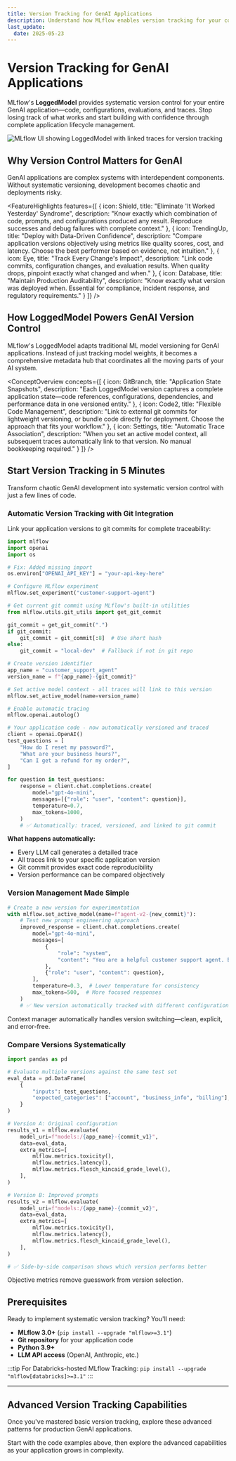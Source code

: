 ```yaml
---
title: Version Tracking for GenAI Applications
description: Understand how MLflow enables version tracking for your complete GenAI applications using LoggedModels, linking code, configurations, evaluations, and traces.
last_update:
  date: 2025-05-23
---
```



# Version Tracking for GenAI Applications

MLflow's **<APILink fn="mlflow.entities.LoggedModel">LoggedModel</APILink>** provides systematic version control for your entire GenAI application—code, configurations, evaluations, and traces. Stop losing track of what works and start building with confidence through complete application lifecycle management.

<div style={{margin: '2rem 0', textAlign: 'center'}}>
  <img
    src="/images/mlflow-3/genai/logged_model_autolog_traces.png"
    alt="MLflow UI showing LoggedModel with linked traces for version tracking"
    style={{maxWidth: '100%', borderRadius: '8px', boxShadow: '0 4px 12px rgba(0, 0, 0, 0.15)'}}
  />
</div>

## Why Version Control Matters for GenAI

GenAI applications are complex systems with interdependent components. Without systematic versioning, development becomes chaotic and deployments risky.

<FeatureHighlights features={[
  {
    icon: Shield,
    title: "Eliminate 'It Worked Yesterday' Syndrome",
    description: "Know exactly which combination of code, prompts, and configurations produced any result. Reproduce successes and debug failures with complete context."
  },
  {
    icon: TrendingUp,
    title: "Deploy with Data-Driven Confidence",
    description: "Compare application versions objectively using metrics like quality scores, cost, and latency. Choose the best performer based on evidence, not intuition."
  },
  {
    icon: Eye,
    title: "Track Every Change's Impact",
    description: "Link code commits, configuration changes, and evaluation results. When quality drops, pinpoint exactly what changed and when."
  },
  {
    icon: Database,
    title: "Maintain Production Auditability",
    description: "Know exactly what version was deployed when. Essential for compliance, incident response, and regulatory requirements."
  }
]} />

## How LoggedModel Powers GenAI Version Control

MLflow's LoggedModel adapts traditional ML model versioning for GenAI applications. Instead of just tracking model weights, it becomes a comprehensive metadata hub that coordinates all the moving parts of your AI system.

<ConceptOverview concepts={[
  {
    icon: GitBranch,
    title: "Application State Snapshots",
    description: "Each LoggedModel version captures a complete application state—code references, configurations, dependencies, and performance data in one versioned entity."
  },
  {
    icon: Code2,
    title: "Flexible Code Management",
    description: "Link to external git commits for lightweight versioning, or bundle code directly for deployment. Choose the approach that fits your workflow."
  },
  {
    icon: Settings,
    title: "Automatic Trace Association",
    description: "When you set an active model context, all subsequent traces automatically link to that version. No manual bookkeeping required."
  }
]} />

## Start Version Tracking in 5 Minutes

Transform chaotic GenAI development into systematic version control with just a few lines of code.

### Automatic Version Tracking with Git Integration

Link your application versions to git commits for complete traceability:

```python
import mlflow
import openai
import os

# Fix: Added missing import
os.environ["OPENAI_API_KEY"] = "your-api-key-here"

# Configure MLflow experiment
mlflow.set_experiment("customer-support-agent")

# Get current git commit using MLflow's built-in utilities
from mlflow.utils.git_utils import get_git_commit

git_commit = get_git_commit(".")
if git_commit:
    git_commit = git_commit[:8]  # Use short hash
else:
    git_commit = "local-dev"  # Fallback if not in git repo

# Create version identifier
app_name = "customer_support_agent"
version_name = f"{app_name}-{git_commit}"

# Set active model context - all traces will link to this version
mlflow.set_active_model(name=version_name)

# Enable automatic tracing
mlflow.openai.autolog()

# Your application code - now automatically versioned and traced
client = openai.OpenAI()
test_questions = [
    "How do I reset my password?",
    "What are your business hours?",
    "Can I get a refund for my order?",
]

for question in test_questions:
    response = client.chat.completions.create(
        model="gpt-4o-mini",
        messages=[{"role": "user", "content": question}],
        temperature=0.7,
        max_tokens=1000,
    )
    # ✅ Automatically: traced, versioned, and linked to git commit
```

**What happens automatically:**

- Every LLM call generates a detailed trace
- All traces link to your specific application version
- Git commit provides exact code reproducibility
- Version performance can be compared objectively

### Version Management Made Simple

```python
# Create a new version for experimentation
with mlflow.set_active_model(name=f"agent-v2-{new_commit}"):
    # Test new prompt engineering approach
    improved_response = client.chat.completions.create(
        model="gpt-4o-mini",
        messages=[
            {
                "role": "system",
                "content": "You are a helpful customer support agent. Be concise and actionable.",
            },
            {"role": "user", "content": question},
        ],
        temperature=0.3,  # Lower temperature for consistency
        max_tokens=500,  # More focused responses
    )
    # ✅ New version automatically tracked with different configurations
```

Context manager automatically handles version switching—clean, explicit, and error-free.

### Compare Versions Systematically

```python
import pandas as pd

# Evaluate multiple versions against the same test set
eval_data = pd.DataFrame(
    {
        "inputs": test_questions,
        "expected_categories": ["account", "business_info", "billing"],
    }
)

# Version A: Original configuration
results_v1 = mlflow.evaluate(
    model_uri=f"models:/{app_name}-{commit_v1}",
    data=eval_data,
    extra_metrics=[
        mlflow.metrics.toxicity(),
        mlflow.metrics.latency(),
        mlflow.metrics.flesch_kincaid_grade_level(),
    ],
)

# Version B: Improved prompts
results_v2 = mlflow.evaluate(
    model_uri=f"models:/{app_name}-{commit_v2}",
    data=eval_data,
    extra_metrics=[
        mlflow.metrics.toxicity(),
        mlflow.metrics.latency(),
        mlflow.metrics.flesch_kincaid_grade_level(),
    ],
)

# ✅ Side-by-side comparison shows which version performs better
```

Objective metrics remove guesswork from version selection.

## Prerequisites

Ready to implement systematic version tracking? You'll need:

- **MLflow 3.0+** (`pip install --upgrade "mlflow>=3.1"`)
- **Git repository** for your application code
- **Python 3.9+**
- **LLM API access** (OpenAI, Anthropic, etc.)

:::tip
For Databricks-hosted MLflow Tracking: `pip install --upgrade "mlflow[databricks]>=3.1"`
:::

---

## Advanced Version Tracking Capabilities

Once you've mastered basic version tracking, explore these advanced patterns for production GenAI applications.

<TilesGrid>
  <TileCard
    icon={Target}
    iconSize={48}
    title="Track Application Versions"
    description="Learn comprehensive patterns for versioning complex GenAI applications with external code management"
    href="/genai/prompt-version-mgmt/version-tracking/track-application-versions-with-mlflow"
    linkText="Master versioning →"
    containerHeight={64}
  />
  <TileCard
    icon={BookOpen}
    iconSize={48}
    title="Deployment Strategies"
    description="Deploy versioned applications with confidence using MLflow's serving capabilities"
    href="/genai/serving"
    linkText="Deploy versions →"
    containerHeight={64}
  />
</TilesGrid>

Start with the code examples above, then explore the advanced capabilities as your application grows in complexity.
